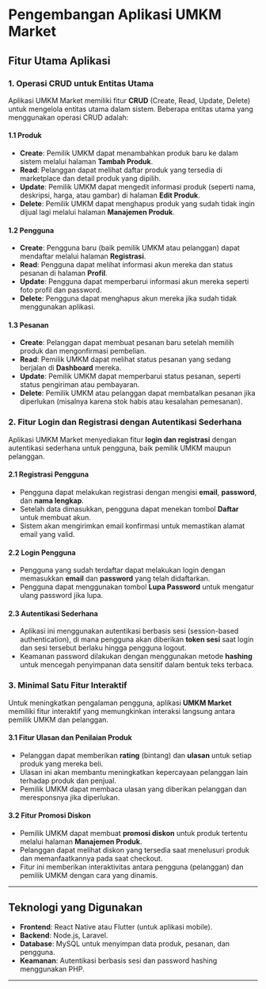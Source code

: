 # Pengembangan Aplikasi UMKM Market

## Fitur Utama Aplikasi

### 1. Operasi CRUD untuk Entitas Utama

Aplikasi UMKM Market memiliki fitur **CRUD** (Create, Read, Update, Delete) untuk mengelola entitas utama dalam sistem. Beberapa entitas utama yang menggunakan operasi CRUD adalah:

#### 1.1 Produk
- **Create**: Pemilik UMKM dapat menambahkan produk baru ke dalam sistem melalui halaman **Tambah Produk**.
- **Read**: Pelanggan dapat melihat daftar produk yang tersedia di marketplace dan detail produk yang dipilih.
- **Update**: Pemilik UMKM dapat mengedit informasi produk (seperti nama, deskripsi, harga, atau gambar) di halaman **Edit Produk**.
- **Delete**: Pemilik UMKM dapat menghapus produk yang sudah tidak ingin dijual lagi melalui halaman **Manajemen Produk**.

#### 1.2 Pengguna
- **Create**: Pengguna baru (baik pemilik UMKM atau pelanggan) dapat mendaftar melalui halaman **Registrasi**.
- **Read**: Pengguna dapat melihat informasi akun mereka dan status pesanan di halaman **Profil**.
- **Update**: Pengguna dapat memperbarui informasi akun mereka seperti foto profil dan password.
- **Delete**: Pengguna dapat menghapus akun mereka jika sudah tidak menggunakan aplikasi.

#### 1.3 Pesanan
- **Create**: Pelanggan dapat membuat pesanan baru setelah memilih produk dan mengonfirmasi pembelian.
- **Read**: Pemilik UMKM dapat melihat status pesanan yang sedang berjalan di **Dashboard** mereka.
- **Update**: Pemilik UMKM dapat memperbarui status pesanan, seperti status pengiriman atau pembayaran.
- **Delete**: Pemilik UMKM atau pelanggan dapat membatalkan pesanan jika diperlukan (misalnya karena stok habis atau kesalahan pemesanan).

### 2. Fitur Login dan Registrasi dengan Autentikasi Sederhana

Aplikasi UMKM Market menyediakan fitur **login dan registrasi** dengan autentikasi sederhana untuk pengguna, baik pemilik UMKM maupun pelanggan.

#### 2.1 Registrasi Pengguna
- Pengguna dapat melakukan registrasi dengan mengisi **email**, **password**, dan **nama lengkap**.
- Setelah data dimasukkan, pengguna dapat menekan tombol **Daftar** untuk membuat akun.
- Sistem akan mengirimkan email konfirmasi untuk memastikan alamat email yang valid.

#### 2.2 Login Pengguna
- Pengguna yang sudah terdaftar dapat melakukan login dengan memasukkan **email** dan **password** yang telah didaftarkan.
- Pengguna dapat menggunakan tombol **Lupa Password** untuk mengatur ulang password jika lupa.

#### 2.3 Autentikasi Sederhana
- Aplikasi ini menggunakan autentikasi berbasis sesi (session-based authentication), di mana pengguna akan diberikan **token sesi** saat login dan sesi tersebut berlaku hingga pengguna logout.
- Keamanan password dilakukan dengan menggunakan metode **hashing** untuk mencegah penyimpanan data sensitif dalam bentuk teks terbaca.

### 3. Minimal Satu Fitur Interaktif

Untuk meningkatkan pengalaman pengguna, aplikasi **UMKM Market** memiliki fitur interaktif yang memungkinkan interaksi langsung antara pemilik UMKM dan pelanggan.

#### 3.1 Fitur Ulasan dan Penilaian Produk
- Pelanggan dapat memberikan **rating** (bintang) dan **ulasan** untuk setiap produk yang mereka beli.
- Ulasan ini akan membantu meningkatkan kepercayaan pelanggan lain terhadap produk dan penjual.
- Pemilik UMKM dapat membaca ulasan yang diberikan pelanggan dan meresponsnya jika diperlukan.

#### 3.2 Fitur Promosi Diskon
- Pemilik UMKM dapat membuat **promosi diskon** untuk produk tertentu melalui halaman **Manajemen Produk**.
- Pelanggan dapat melihat diskon yang tersedia saat menelusuri produk dan memanfaatkannya pada saat checkout.
- Fitur ini memberikan interaktivitas antara pengguna (pelanggan) dan pemilik UMKM dengan cara yang dinamis.

---

## Teknologi yang Digunakan

- **Frontend**: React Native atau Flutter (untuk aplikasi mobile).
- **Backend**: Node.js, Laravel.
- **Database**: MySQL untuk menyimpan data produk, pesanan, dan pengguna.
- **Keamanan**: Autentikasi berbasis sesi dan password hashing menggunakan PHP.

---